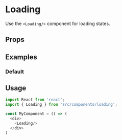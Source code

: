 
<Meta title="Misc|Loading" component={Loading} />

# Loading

Use the `<Loading/>` component for loading states.

## Props

<Props of={Loading}/>

## Examples

### Default

<Preview>
  <Loading/>
</Preview>

## Usage

```js
import React from 'react';
import { Loading } from 'src/components/loading';

const MyComponent = () => (
  <div>
    <Loading/>
  </div>
)
```

